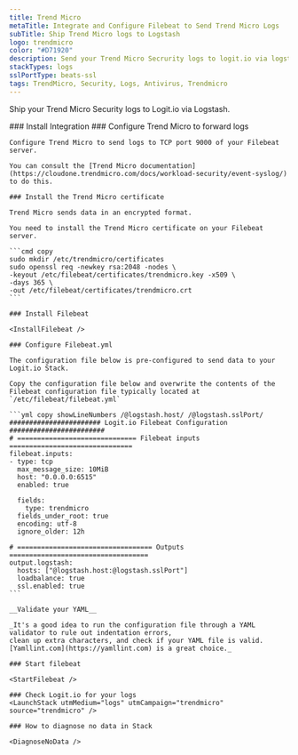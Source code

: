 ```yaml
---
title: Trend Micro
metaTitle: Integrate and Configure Filebeat to Send Trend Micro Logs
subTitle: Ship Trend Micro logs to Logstash
logo: trendmicro
color: "#D71920"
description: Send your Trend Micro Secrurity logs to logit.io via logstash using the instructions below and begin searching your data
stackTypes: logs
sslPortType: beats-ssl
tags: TrendMicro, Security, Logs, Antivirus, Trendmicro
---
```


Ship your Trend Micro Security logs to Logit.io via Logstash.

<Steps>
  ### Install Integration
  <InstallIntegration/>
    ### Configure Trend Micro to forward logs

    Configure Trend Micro to send logs to TCP port 9000 of your Filebeat server.

    You can consult the [Trend Micro documentation](https://cloudone.trendmicro.com/docs/workload-security/event-syslog/) to do this.

    ### Install the Trend Micro certificate

    Trend Micro sends data in an encrypted format. 

    You need to install the Trend Micro certificate on your Filebeat server.

    ```cmd copy
    sudo mkdir /etc/trendmicro/certificates
    sudo openssl req -newkey rsa:2048 -nodes \
    -keyout /etc/filebeat/certificates/trendmicro.key -x509 \
    -days 365 \
    -out /etc/filebeat/certificates/trendmicro.crt
    ```

    ### Install Filebeat

    <InstallFilebeat />
    
    ### Configure Filebeat.yml

    The configuration file below is pre-configured to send data to your Logit.io Stack.
        
    Copy the configuration file below and overwrite the contents of the Filebeat configuration file typically located at `/etc/filebeat/filebeat.yml`

    ```yml copy showLineNumbers /@logstash.host/ /@logstash.sslPort/
    ####################### Logit.io Filebeat Configuration ########################
    # ============================== Filebeat inputs ===============================
    filebeat.inputs:
    - type: tcp
      max_message_size: 10MiB
      host: "0.0.0.0:6515"
      enabled: true

      fields:
        type: trendmicro
      fields_under_root: true
      encoding: utf-8
      ignore_older: 12h
    
    # ================================== Outputs ===================================
    output.logstash:
      hosts: ["@logstash.host:@logstash.sslPort"]
      loadbalance: true
      ssl.enabled: true
    ```

    __Validate your YAML__

    _It's a good idea to run the configuration file through a YAML validator to rule out indentation errors, 
    clean up extra characters, and check if your YAML file is valid. [Yamllint.com](https://yamllint.com) is a great choice._

    ### Start filebeat

    <StartFilebeat />

    ### Check Logit.io for your logs
    <LaunchStack utmMedium="logs" utmCampaign="trendmicro" source="trendmicro" />

    ### How to diagnose no data in Stack

    <DiagnoseNoData />
</Steps>